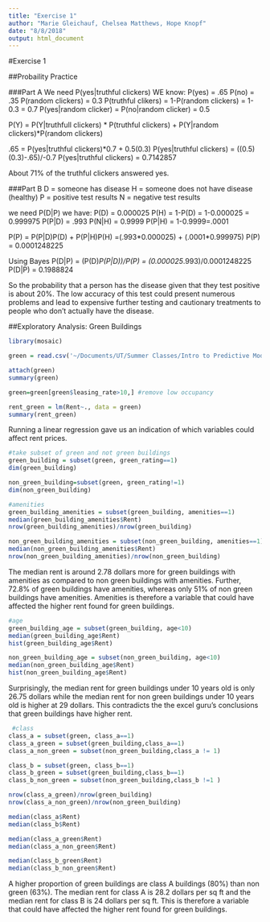 ```yaml
---
title: "Exercise 1"
author: "Marie Gleichauf, Chelsea Matthews, Hope Knopf"
date: "8/8/2018"
output: html_document
---
```


#Exercise 1

##Probaility Practice

###Part A
We need P(yes|truthful clickers) 
WE know:
P(yes) = .65
P(no) = .35
P(random clickers) = 0.3
P(truthful clikers) = 1-P(random clickers) = 1-0.3 = 0.7
P(yes|random clicker) = P(no|random clicker) = 0.5

P(Y) = P(Y|truthfull clickers) \* P(truthful clickers) + P(Y|random clickers)*P(random clickers)

.65 = P(yes|truthful clickers)*0.7 + 0.5(0.3)
P(yes|truthful clickers) = ((0.5)(0.3)-.65)/-0.7 
P(yes|truthful clickers) = 0.7142857

About 71% of the truthful clickers answered yes. 

###Part B
D = someone has disease
H = someone does not have disease (healthy)
P = positive test results
N = negative test results

we need P(D|P)
we have:
P(D) = 0.000025
P(H) = 1-P(D) = 1-0.000025 = 0.999975
P(P|D) = .993
P(N|H) = 0.9999 
P(P|H) = 1-0.9999=.0001 

P(P) = P(P|D)P(D) + P(P|H)P(H)
     =(.993\*0.000025) + (.0001*0.999975)
P(P) = 0.0001248225

Using Bayes 
P(D|P) = (P(D)*P(P|D))/P(P)
       = (0.000025*.993)/0.0001248225
P(D|P) =  0.1988824

So the probability that a person has the disease given that they test positive is about 20%. The low accuracy of this test could present numerous problems and lead to expensive further testing and cautionary treatments to people who don't actually have the disease. 

##Exploratory Analysis: Green Buildings
```r
library(mosaic)

green = read.csv('~/Documents/UT/Summer Classes/Intro to Predictive Modeling/Part 2/HW 1/greenbuildings.csv')

attach(green)
summary(green)
```

```r
green=green[green$leasing_rate>10,] #remove low occupancy
```

```r
rent_green = lm(Rent~., data = green)
summary(rent_green)
```
Running a linear regression gave us an indication of which variables could affect rent prices.

```r
#take subset of green and not green buildings
green_building = subset(green, green_rating==1)
dim(green_building)

non_green_building=subset(green, green_rating!=1)
dim(non_green_building)
```

```r
#amenities
green_building_amenities = subset(green_building, amenities==1)
median(green_building_amenities$Rent)
nrow(green_building_amenities)/nrow(green_building)

non_green_building_amenities = subset(non_green_building, amenities==1)
median(non_green_building_amenities$Rent)
nrow(non_green_building_amenities)/nrow(non_green_building)
```
The median rent is around 2.78 dollars more for green buildings with amenities as compared to non green buildings with amenities. Further, 72.8% of green buildings have amenities, whereas only 51% of non green buildings have amenities. Amenities is therefore a variable that could have affected the higher rent found for green buildings.

```r
#age
green_building_age = subset(green_building, age<10)
median(green_building_age$Rent)
hist(green_building_age$Rent)

non_green_building_age = subset(non_green_building, age<10)
median(non_green_building_age$Rent)
hist(non_green_building_age$Rent)
```
Surprisingly, the median rent for green buildings under 10 years old is only 26.75 dollars while the median rent for non green buildings under 10 years old is higher at 29 dollars. This contradicts the the excel guru's conclusions that green buildings have higher rent.

```r
 #class 
class_a = subset(green, class_a==1)
class_a_green = subset(green_building,class_a==1)
class_a_non_green = subset(non_green_building,class_a != 1)

class_b = subset(green, class_b==1)
class_b_green = subset(green_building,class_b==1)
class_b_non_green = subset(non_green_building,class_b !=1 )

nrow(class_a_green)/nrow(green_building)
nrow(class_a_non_green)/nrow(non_green_building)

median(class_a$Rent)
median(class_b$Rent)

median(class_a_green$Rent)
median(class_a_non_green$Rent)

median(class_b_green$Rent)
median(class_b_non_green$Rent)
```
A higher proportion of green buildings are class A buildings (80%) than non green (63%).  The median rent for class A is 28.2 dollars per sq ft and the median rent for class B is 24 dollars per sq ft. This is therefore a variable that could have affected the higher rent found for green buildings.





